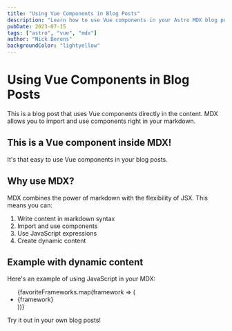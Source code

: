 ```yaml
---
title: "Using Vue Components in Blog Posts"
description: "Learn how to use Vue components in your Astro MDX blog posts."
pubDate: 2023-07-15
tags: ["astro", "vue", "mdx"]
author: "Nick Berens"
backgroundColor: "lightyellow"
---
```



# Using Vue Components in Blog Posts

This is a blog post that uses Vue components directly in the content. MDX allows you to import and use components right in your markdown.

<PageSection backgroundColor="yellow" width="800">
  <h2>This is a Vue component inside MDX!</h2>
  <p>It's that easy to use Vue components in your blog posts.</p>
</PageSection>

## Why use MDX?

MDX combines the power of markdown with the flexibility of JSX. This means you can:

1. Write content in markdown syntax
2. Import and use components
3. Use JavaScript expressions
4. Create dynamic content

## Example with dynamic content

Here's an example of using JavaScript in your MDX:


<ul>
  {favoriteFrameworks.map(framework => (
    <li key={framework}>{framework}</li>
  ))}
</ul>

Try it out in your own blog posts!
